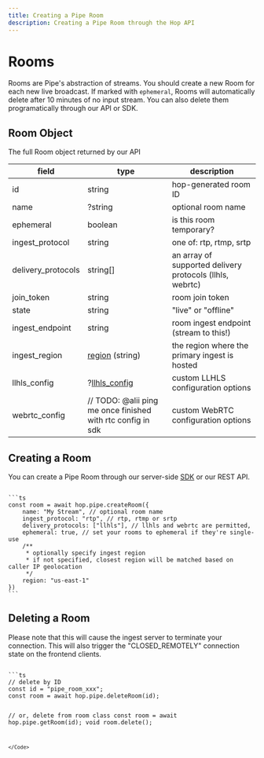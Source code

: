 ```yaml
---
title: Creating a Pipe Room
description: Creating a Pipe Room through the Hop API
---
```



# Rooms

Rooms are Pipe's abstraction of streams. You should create a new Room for each new live broadcast. If marked with `ephemeral`, Rooms will automatically delete after 10 minutes of no input stream. You can also delete them programatically through our API or SDK.

## Room Object

The full Room object returned by our API

| field | type | description |
| ----- | ---- | ----------- |
| id | string | hop-generated room ID |
| name | ?string | optional room name |
| ephemeral | boolean | is this room temporary? |
| ingest_protocol | string | one of: rtp, rtmp, srtp |
| delivery_protocols | string[] | an array of supported delivery protocols (llhls, webrtc)  |
| join_token | string | room join token |
| state| string | "live" or "offline" |
| ingest_endpoint | string | room ingest endpoint (stream to this!) |
| ingest_region | [region](/docs/reference/regions) (string) | the region where the primary ingest is hosted|
| llhls_config | ?[llhls_config](/docs/pipe/protocols/llhls#llhls-configuration-object) | custom LLHLS configuration options |
| webrtc_config | // TODO: @alii ping me once finished with rtc config in sdk | custom WebRTC configuration options |

## Creating a Room

You can create a Pipe Room through our server-side [SDK](https://www.npmjs.com/package/@onehop/client) or our REST API.

<Code>
```ts
const room = await hop.pipe.createRoom({
	name: "My Stream", // optional room name
	ingest_protocol: "rtp", // rtp, rtmp or srtp
	delivery_protocols: ["llhls"], // llhls and webrtc are permitted,
	ephemeral: true, // set your rooms to ephemeral if they're single-use
	/**
	 * optionally specify ingest region
	 * if not specified, closest region will be matched based on caller IP geolocation
	 */ 
	region: "us-east-1"
})
```
</Code>


## Deleting a Room

Please note that this will cause the ingest server to terminate your connection. This will also trigger the "CLOSED_REMOTELY" connection state on the frontend clients.

<Code>
```ts
// delete by ID
const id = "pipe_room_xxx";
const room = await hop.pipe.deleteRoom(id);

// or, delete from room class
const room = await hop.pipe.getRoom(id);
void room.delete();
```
</Code>
